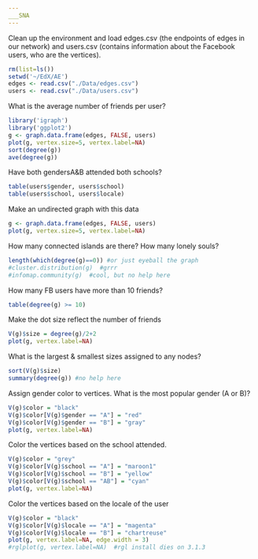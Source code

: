 ```yaml
---
___SNA
---
```

Clean up the environment and load edges.csv (the endpoints of edges in our network) and users.csv (contains information about the Facebook users, who are the vertices).
```r
rm(list=ls())
setwd('~/EdX/AE')
edges <- read.csv("./Data/edges.csv")
users <- read.csv("./Data/users.csv")
```
What is the average number of friends per user?
```r
library('igraph')
library('ggplot2')
g <- graph.data.frame(edges, FALSE, users)
plot(g, vertex.size=5, vertex.label=NA)
sort(degree(g))
ave(degree(g))
```
Have both gendersA&B attended both schools?
```r
table(users$gender, users$school)
table(users$school, users$locale)
```
Make an undirected graph with this data
```r
g <- graph.data.frame(edges, FALSE, users)
plot(g, vertex.size=5, vertex.label=NA)
```
How many connected islands are there? How many lonely souls?
```r
length(which(degree(g)==0)) #or just eyeball the graph
#cluster.distribution(g)  #grrr
#infomap.community(g)  #cool, but no help here
```
How many FB users have more than 10 friends?
```r
table(degree(g) >= 10)
```
Make the dot size reflect the number of friends
```r
V(g)$size = degree(g)/2+2
plot(g, vertex.label=NA)
```
What is the largest & smallest sizes assigned to any nodes?
```r
sort(V(g)$size)
summary(degree(g)) #no help here
```
Assign gender color to vertices.  What is the most popular gender (A or B)?
```r
V(g)$color = "black"
V(g)$color[V(g)$gender == "A"] = "red"
V(g)$color[V(g)$gender == "B"] = "gray"
plot(g, vertex.label=NA)
```
Color the vertices based on the school attended.
```r
V(g)$color = "grey"
V(g)$color[V(g)$school == "A"] = "maroon1"
V(g)$color[V(g)$school == "B"] = "yellow"
V(g)$color[V(g)$school == "AB"] = "cyan"
plot(g, vertex.label=NA)
```
Color the vertices based on the locale of the user
```r
V(g)$color = "black"
V(g)$color[V(g)$locale == "A"] = "magenta"
V(g)$color[V(g)$locale == "B"] = "chartreuse"
plot(g, vertex.label=NA, edge.width = 3)
#rglplot(g, vertex.label=NA)  #rgl install dies on 3.1.3
```

